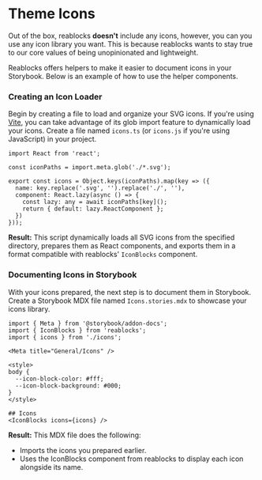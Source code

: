 
<Meta title="Docs/Theme/Icons" />

# Theme Icons
Out of the box, reablocks **doesn't** include any icons, however, you
can you use any icon library you want. This is because reablocks
wants to stay true to our core values of being unopinionated and
lightweight.

Reablocks offers helpers to make it easier to document icons
in your Storybook. Below is an example of how to use the helper components.

### Creating an Icon Loader
Begin by creating a file to load and organize your SVG icons. 
If you're using [Vite](https://vitejs.dev/), you can take advantage of its glob import feature to dynamically load your icons. 
Create a file named `icons.ts` (or `icons.js` if you're using JavaScript) in your project.

```tsx
import React from 'react';

const iconPaths = import.meta.glob('./*.svg');

export const icons = Object.keys(iconPaths).map(key => ({
  name: key.replace('.svg', '').replace('./', ''),
  component: React.lazy(async () => {
    const lazy: any = await iconPaths[key]();
    return { default: lazy.ReactComponent };
  })
}));
```
**Result:** This script dynamically loads all SVG icons from the specified directory, prepares them as React components, and exports them in a format compatible with reablocks' `IconBlocks` component.

### Documenting Icons in Storybook
With your icons prepared, the next step is to document them in Storybook. 
Create a Storybook MDX file named `Icons.stories.mdx` to showcase your icons library.

```tsx
import { Meta } from '@storybook/addon-docs';
import { IconBlocks } from 'reablocks';
import { icons } from './icons';

<Meta title="General/Icons" />

<style>
body {
  --icon-block-color: #fff;
  --icon-block-background: #000;
}
</style>

## Icons
<IconBlocks icons={icons} />
```
**Result:** This MDX file does the following:
- Imports the icons you prepared earlier.
- Uses the IconBlocks component from reablocks to display each icon alongside its name.
